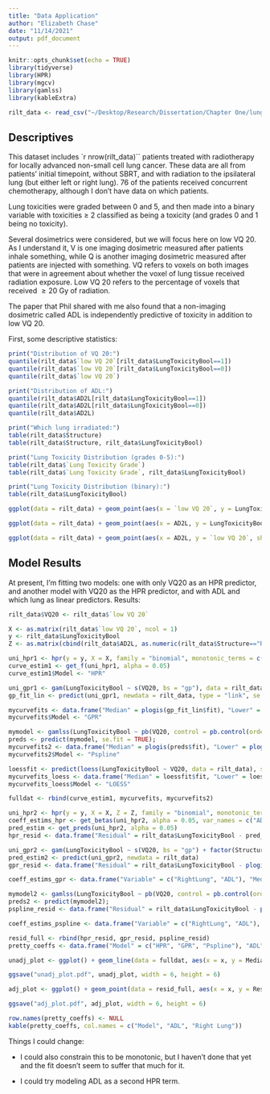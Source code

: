 ```yaml
---
title: "Data Application"
author: "Elizabeth Chase"
date: "11/14/2021"
output: pdf_document
---
```


```r
knitr::opts_chunk$set(echo = TRUE)
library(tidyverse)
library(HPR)
library(mgcv)
library(gamlss)
library(kableExtra)

rilt_data <- read_csv("~/Desktop/Research/Dissertation/Chapter One/lung_radiotherapy.csv")
```

## Descriptives

This dataset includes `r nrow(rilt_data)`` patients treated with radiotherapy for locally advanced non-small cell lung cancer. These data are all from patients' initial timepoint, without SBRT, and with radiation to the ipsilateral lung (but either left or right lung). 76 of the patients received concurrent chemotherapy, although I don't have data on which patients. 

Lung toxicities were graded between 0 and 5, and then made into a binary variable with toxicities $\geq$ 2 classified as being a toxicity (and grades 0 and 1 being no toxicity). 

Several dosimetrics were considered, but we will focus here on low VQ 20. As I understand it, V is one imaging dosimetric measured after patients inhale something, while Q is another imaging dosimetric measured after patients are injected with something. VQ refers to voxels on both images that were in agreement about whether the voxel of lung tissue received radiation exposure. Low VQ 20 refers to the percentage of voxels that received $\geq 20$ Gy of radiation. 

The paper that Phil shared with me also found that a non-imaging dosimetric called ADL is independently predictive of toxicity in addition to low VQ 20. 

First, some descriptive statistics:
```r
print("Distribution of VQ 20:")
quantile(rilt_data$`low VQ 20`[rilt_data$LungToxicityBool==1])
quantile(rilt_data$`low VQ 20`[rilt_data$LungToxicityBool==0])
quantile(rilt_data$`low VQ 20`)

print("Distribution of ADL:")
quantile(rilt_data$AD2L[rilt_data$LungToxicityBool==1])
quantile(rilt_data$AD2L[rilt_data$LungToxicityBool==0])
quantile(rilt_data$AD2L)

print("Which lung irradiated:")
table(rilt_data$Structure)
table(rilt_data$Structure, rilt_data$LungToxicityBool)

print("Lung Toxicity Distribution (grades 0-5):")
table(rilt_data$`Lung Toxicity Grade`)
table(rilt_data$`Lung Toxicity Grade`, rilt_data$LungToxicityBool)

print("Lung Toxicity Distribution (binary):")
table(rilt_data$LungToxicityBool)

ggplot(data = rilt_data) + geom_point(aes(x = `low VQ 20`, y = LungToxicityBool, color = Structure)) + theme_bw() + ylab("Toxicity (Binary)") + xlab("VQ 20") 

ggplot(data = rilt_data) + geom_point(aes(x = AD2L, y = LungToxicityBool, color = Structure)) + theme_bw() + ylab("Toxicity (Binary)") + xlab("ADL")

ggplot(data = rilt_data) + geom_point(aes(x = AD2L, y = `low VQ 20`, shape = Structure, color = factor(LungToxicityBool))) + theme_bw() + xlab("ADL") + ylab("VQ 20") + guides(color = guide_legend(title = "Toxicty"))
```

## Model Results

At present, I'm fitting two models: one with only VQ20 as an HPR predictor, and another model with VQ20 as the HPR predictor, and with ADL and which lung as linear predictors. Results:
```r
rilt_data$VQ20 <- rilt_data$`low VQ 20`

X <- as.matrix(rilt_data$`low VQ 20`, ncol = 1)
y <- rilt_data$LungToxicityBool
Z <- as.matrix(cbind(rilt_data$AD2L, as.numeric(rilt_data$Structure=="RIGHT_LUNG-GTV")))

uni_hpr1 <- hpr(y = y, X = X, family = "binomial", monotonic_terms = c(1), monotonic_approach = "abs")
curve_estim1 <- get_f(uni_hpr1, alpha = 0.05)
curve_estim1$Model <- "HPR"

uni_gpr1 <- gam(LungToxicityBool ~ s(VQ20, bs = "gp"), data = rilt_data, family = "binomial")
gp_fit_lin <- predict(uni_gpr1, newdata = rilt_data, type = "link", se.fit = TRUE)

mycurvefits <- data.frame("Median" = plogis(gp_fit_lin$fit), "Lower" = plogis(gp_fit_lin$fit - 1.96*gp_fit_lin$se.fit), "Upper" = plogis(gp_fit_lin$fit + 1.96*gp_fit_lin$se.fit), "x" = rilt_data$VQ20, "Mean" = NA);
mycurvefits$Model <- "GPR"

mymodel <- gamlss(LungToxicityBool ~ pb(VQ20, control = pb.control(order = 0)), data = rilt_data, family = "BB");
preds <- predict(mymodel, se.fit = TRUE);
mycurvefits2 <- data.frame("Median" = plogis(preds$fit), "Lower" = plogis(preds$fit - 1.96*preds$se.fit), "Upper" = plogis(preds$fit + 1.96*preds$se.fit), "x" = rilt_data$VQ20, "Mean" = NA);
mycurvefits2$Model <- "Pspline"

loessfit <- predict(loess(LungToxicityBool ~ VQ20, data = rilt_data), se = T)
mycurvefits_loess <- data.frame("Median" = loessfit$fit, "Lower" = loessfit$fit - 1.96*loessfit$se.fit, "Upper" = loessfit$fit + 1.96*loessfit$se.fit, "x" = rilt_data$VQ20, "Mean" = NA);
mycurvefits_loess$Model <- "LOESS"

fulldat <- rbind(curve_estim1, mycurvefits, mycurvefits2)

uni_hpr2 <- hpr(y = y, X = X, Z = Z, family = "binomial", monotonic_terms = c(1), monotonic_approach = "abs", c = 1)
coeff_estims_hpr <- get_betas(uni_hpr2, alpha = 0.05, var_names = c("ADL", "RightLung"))
pred_estim <- get_preds(uni_hpr2, alpha = 0.05)
hpr_resid <- data.frame("Residual" = rilt_data$LungToxicityBool - pred_estim$Median, "Model" = "HPR", "x" = rilt_data$VQ20)

uni_gpr2 <- gam(LungToxicityBool ~ s(VQ20, bs = "gp") + factor(Structure) + AD2L, data = rilt_data, family = "binomial")
pred_estim2 <- predict(uni_gpr2, newdata = rilt_data)
gpr_resid <- data.frame("Residual" = rilt_data$LungToxicityBool - plogis(pred_estim2), "Model" = "GPR", "x" = rilt_data$VQ20)

coeff_estims_gpr <- data.frame("Variable" = c("RightLung", "ADL"), "Median" = exp(summary(uni_gpr2)$p.coeff[-1]), "Lower" = exp(summary(uni_gpr2)$p.coeff[-1] - 1.96*summary(uni_gpr2)$se[2:3]), "Upper" = exp(summary(uni_gpr2)$p.coeff[-1] + 1.96*summary(uni_gpr2)$se[2:3]))

mymodel2 <- gamlss(LungToxicityBool ~ pb(VQ20, control = pb.control(order = 0)) + factor(Structure) + AD2L, data = rilt_data, family = "BB");
preds2 <- predict(mymodel2);
pspline_resid <- data.frame("Residual" = rilt_data$LungToxicityBool - plogis(preds2), "Model" = "Pspline", "x" = rilt_data$VQ20)

coeff_estims_pspline <- data.frame("Variable" = c("RightLung", "ADL"), "Median" = exp(summary(mymodel2)[3:4,1]), "Lower" = exp(summary(mymodel2)[3:4,1] - 1.96*summary(mymodel2)[3:4,2]), "Upper" = exp(summary(mymodel2)[3:4,1] + 1.96*summary(mymodel2)[3:4,2]))

resid_full <- rbind(hpr_resid, gpr_resid, pspline_resid)
pretty_coeffs <- data.frame("Model" = c("HPR", "GPR", "Pspline"), "ADL" = c(paste0(round(coeff_estims_hpr$Median[1], digits = 2), " (", round(coeff_estims_hpr$Lower[1], digits = 2), ", ", round(coeff_estims_hpr$Upper[1], digits = 2), ")"), paste0(round(coeff_estims_gpr$Median[2], digits = 2), " (", round(coeff_estims_gpr$Lower[2], digits = 2), ", ", round(coeff_estims_gpr$Upper[2], digits = 2), ")"), paste0(round(coeff_estims_pspline$Median[2], digits = 2), " (", round(coeff_estims_pspline$Lower[2], digits = 2), ", ", round(coeff_estims_pspline$Upper[2], digits = 2), ")")), "RightLung" = c(paste0(round(coeff_estims_hpr$Median[2], digits = 2), " (", round(coeff_estims_hpr$Lower[2], digits = 2), ", ", round(coeff_estims_hpr$Upper[2], digits = 2), ")"), paste0(round(coeff_estims_gpr$Median[1], digits = 2), " (", round(coeff_estims_gpr$Lower[1], digits = 2), ", ", round(coeff_estims_gpr$Upper[1], digits = 2), ")"), paste0(round(coeff_estims_pspline$Median[1], digits = 2), " (", round(coeff_estims_pspline$Lower[1], digits = 2), ", ", round(coeff_estims_pspline$Upper[1], digits = 2), ")")))

unadj_plot <- ggplot() + geom_line(data = fulldat, aes(x = x, y = Median, color = Model), size=1) + geom_ribbon(data = fulldat, aes(x = x, ymin = Lower, ymax = Upper, fill = Model), alpha = 0.2) + geom_point(data = rilt_data, aes(x = `low VQ 20`, y = LungToxicityBool)) + theme_bw() + ylab("Probability of RILT") + xlab("V/Q 20 (%)") + scale_x_continuous(breaks = seq(0, 0.4, by = 0.1), labels = seq(0, 0.4, by = 0.1)*100)

ggsave("unadj_plot.pdf", unadj_plot, width = 6, height = 6)

adj_plot <- ggplot() + geom_point(data = resid_full, aes(x = x, y = Residual)) + theme_bw() + facet_wrap(~ Model, nrow = 1) + ylab("Residual") + xlab("V/Q 20 (%)") + scale_x_continuous(breaks = seq(0, 0.4, by = 0.1), labels = seq(0, 0.4, by = 0.1)*100) + geom_smooth(data = resid_full, aes(x = x, y = Residual))

ggsave("adj_plot.pdf", adj_plot, width = 6, height = 6)

row.names(pretty_coeffs) <- NULL
kable(pretty_coeffs, col.names = c("Model", "ADL", "Right Lung"))
```

Things I could change:

- I could also constrain this to be monotonic, but I haven't done that yet and the fit doesn't seem to suffer that much for it.

- I could try modeling ADL as a second HPR term. 
